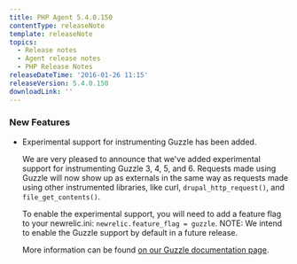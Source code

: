 ```yaml
---
title: PHP Agent 5.4.0.150
contentType: releaseNote
template: releaseNote
topics:
  - Release notes
  - Agent release notes
  - PHP Release Notes
releaseDateTime: '2016-01-26 11:15'
releaseVersion: 5.4.0.150
downloadLink: ''
---
```


### New Features

* Experimental support for instrumenting Guzzle has been added.

  We are very pleased to announce that we've added experimental support for instrumenting Guzzle 3, 4, 5, and 6. Requests made using Guzzle will now show up as externals in the same way as requests made using other instrumented libraries, like curl, `drupal_http_request()`, and `file_get_contents()`.

  To enable the experimental support, you will need to add a feature flag to your newrelic.ini: `newrelic.feature_flag = guzzle`. NOTE: We intend to enable the Guzzle support by default in a future release.

  More information can be found [on our Guzzle documentation page](https://docs.newrelic.com/docs/agents/php-agent/frameworks-libraries/guzzle).
